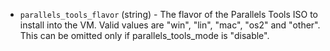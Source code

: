 <!-- Code generated from the comments of the ToolsConfig struct in builder/parallels/common/tools_config.go; DO NOT EDIT MANUALLY -->

-   `parallels_tools_flavor` (string) - The flavor of the Parallels Tools ISO to
    install into the VM. Valid values are "win", "lin", "mac", "os2"
    and "other". This can be omitted only if parallels_tools_mode
    is "disable".
    
